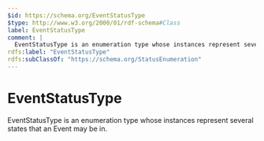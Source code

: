 ```yaml
---
$id: https://schema.org/EventStatusType
$type: http://www.w3.org/2000/01/rdf-schema#Class
label: EventStatusType
comment: |
  EventStatusType is an enumeration type whose instances represent several states that an Event may be in.
rdfs:label: "EventStatusType"
rdfs:subClassOf: "https://schema.org/StatusEnumeration"
---
```


# EventStatusType

EventStatusType is an enumeration type whose instances represent several states that an Event may be in.

